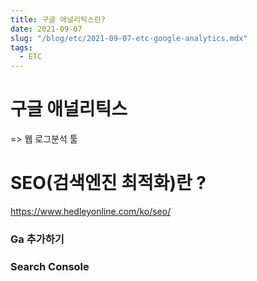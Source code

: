 ```yaml
---
title: 구글 애널리틱스란?
date: 2021-09-07
slug: "/blog/etc/2021-09-07-etc-google-analytics.mdx"
tags:
  - ETC
---
```


# 구글 애널리틱스 
=> 웹 로그분석 툴

# SEO(검색엔진 최적화)란 ?


https://www.hedleyonline.com/ko/seo/


### Ga 추가하기


### Search Console